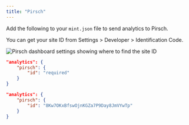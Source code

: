 ```yaml
---
title: "Pirsch"
---
```


Add the following to your `mint.json` file to send analytics to Pirsch.

You can get your site ID from Settings \> Developer \> Identification Code.

<Frame>
  <img src="/images/analytics/pirsch-settings.png" alt="Pirsch dashboard settings showing where to find the site ID" />
</Frame>

<CodeGroup>

```json Analytics options in mint.json
"analytics": {
    "pirsch": {
        "id": "required"
    }
}
```

```json Example
"analytics": {
    "pirsch": {
        "id": "8Kw7OKxBfswOjnKGZa7P9Day8JmVYwTp"
    }
}
```

</CodeGroup>
</fileContent>